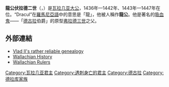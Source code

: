 {{Infobox monarch
| name = 龍公伏拉德二世
| title = [[沃伊沃德|沃伊沃德]]
| image = Vlad II Dracul of Wallachia.jpg
| caption = 伏拉德二世画像
| birth_date =1392 
| birth_place = 
| death_date = 1447年12月
| death_place = [[File:Flag_of_Wallachia.svg|20px]] [[瓦拉几亚|瓦拉几亚大公国]]
| reign = 1436年—1442年<br>1443年—1447年
| royal house = {{link-en|Drăculești家族|House of Drăculești}}（{{link-en|巴薩拉布家族|House of Basarab}}分支）
| spouse 1 = 名不詳
| spouse 2 = Cneajna of Moldavia
| children = Mircea II、Vlad Călugărul、[[伏拉德三世|伏拉德三世]]、Radu cel Frumos
| father = [[米爾恰一世|米爾恰一世]]
| mother =  名不詳
| religion = 天主教
}}
'''龍公伏拉德二世'''（{{lang-ro|Vlad II Dracul}}，{{bd|||1447年|12月|catIdx=V}}）是[[瓦拉几亚统治者列表|瓦拉几亚大公]]，1436年—1442年、1443年—1447年在位。“Dracul”在[[羅馬尼亞語|羅馬尼亞語]]中的意思是「龍」，他被人稱作'''龍公'''。他是著名的[[吸血鬼|吸血鬼]]——「[[德古拉|德古拉]]伯爵」的原型[[弗拉德三世|弗拉德三世]]之父。

==外部連結==
*[http://genealogy.euweb.cz/balkan/basarab.html Vlad II's rather reliable genealogy] {{Wayback|url=http://genealogy.euweb.cz/balkan/basarab.html |date=20031227070623 }}
*[http://dracula-transylvania.blogspot.com/2007/02/wallachia-history-from-mircea-old-to.html Wallachian History] {{Wayback|url=http://dracula-transylvania.blogspot.com/2007/02/wallachia-history-from-mircea-old-to.html |date=20200423175512 }}
*[http://www.historyfiles.co.uk/KingListsEurope/EasternWallachia.htm Wallachian Rulers] {{Wayback|url=http://www.historyfiles.co.uk/KingListsEurope/EasternWallachia.htm |date=20200624131620 }}

{{Authority control}}
[[Category:瓦拉几亚君主|Category:瓦拉几亚君主]]
[[Category:遇刺身亡的君主|Category:遇刺身亡的君主]]
[[Category:德古拉|Category:德古拉]]
[[Category:德拉库家族|Category:德拉库家族]]